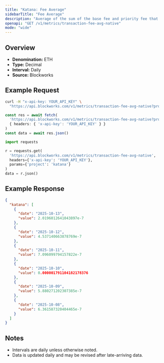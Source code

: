 ```yaml
---
title: "Katana: Fee Average"
sidebarTitle: "Fee Average"
description: "Average of the sum of the base fee and priority fee that day"
openapi: "GET /v1/metrics/transaction-fee-avg-native"
mode: "wide"
---
```


## Overview

- **Denomination:** ETH
- **Type:** Decimal
- **Interval:** Daily
- **Source:** Blockworks

## Example Request

<CodeGroup>

```bash cURL
curl -H "x-api-key: YOUR_API_KEY" \
  "https://api.blockworks.com/v1/metrics/transaction-fee-avg-native?project=katana"
```

```typescript TypeScript
const res = await fetch(
  'https://api.blockworks.com/v1/metrics/transaction-fee-avg-native?project=katana',
  { headers: { 'x-api-key': 'YOUR_API_KEY' } }
)
const data = await res.json()
```

```python Python
import requests

r = requests.get(
  'https://api.blockworks.com/v1/metrics/transaction-fee-avg-native',
  headers={'x-api-key': 'YOUR_API_KEY'},
  params={'project': 'katana'}
)
data = r.json()
```

</CodeGroup>

## Example Response

```json
{
  "katana": [
    {
      "date": "2025-10-13",
      "value": 2.0196012641043897e-7
    },
    {
      "date": "2025-10-12",
      "value": 4.537140663878769e-7
    },
    {
      "date": "2025-10-11",
      "value": 7.096099794157822e-7
    },
    {
      "date": "2025-10-10",
      "value": 0.000001791104182178376
    },
    {
      "date": "2025-10-09",
      "value": 5.880271202307385e-7
    },
    {
      "date": "2025-10-08",
      "value": 6.361587320404465e-7
    }
  ]
}
```

## Notes
- Intervals are daily unless otherwise noted.
- Data is updated daily and may be revised after late-arriving data.
